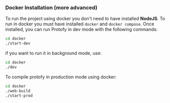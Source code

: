 ### Docker Installation (more advanced)

To run the project using docker you don't need to have installed **NodeJS**. 
To run in docker you must have installed `docker` and `docker compose`.
Once installed, you can run Protofy in dev mode with the following commands:

```bash
cd docker
./start-dev
```

if you want to run it in background mode, use:

```bash
cd docker
./dev
```

To compile protofy in production mode using docker:

```bash
cd docker
./web-build
./start-prod
```